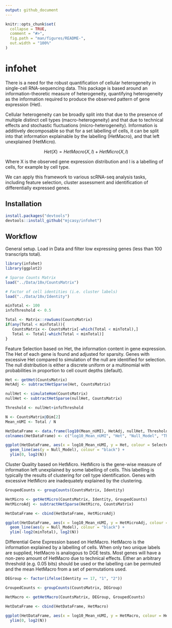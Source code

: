 ```yaml
---
output: github_document
---
```


<!-- README.md is generated from README.Rmd. Please edit that file -->

```r
knitr::opts_chunk$set(
  collapse = TRUE,
  comment = "#>",
  fig.path = "man/figures/README-",
  out.width = "100%"
)
```

# infohet

<!-- badges: start -->
<!-- badges: end -->

There is a need for the robust quantification of cellular heterogeneity in single-cell RNA-sequencing data. This package is based around an information-theoretic measure of heterogeneity, quantifying heterogeneity as the information required to produce the observed pattern of gene expression (Het).
 
Cellular heterogeneity can be broadly split into that due to the presence of multiple distinct cell types (macro-heterogeneity) and that due to technical effects and stochastic fluctuations (micro-heterogeneity). Information is additively decomposable so that for a set labelling of cells, it can be split into that information explainable by the labelling (HetMacro), and that left unexplained (HetMicro).
 
$$Het(X) = HetMacro(X,l) + HetMicro(X,l)$$

Where X is the observed gene expression distribution and l is a labelling of cells, for example by cell type.

We can apply this framework to various scRNA-seq analysis tasks, including feature selection, cluster assessment and identification of differentially expressed genes.


## Installation

``` r
install.packages("devtools")
devtools::install_github("mjcasy/infohet")
```

## Workflow

General setup. Load in Data and filter low expressing genes (less than 100 transcripts total). 

```r
library(infohet)
library(ggplot2)

# Sparse Counts Matrix
load("../Data/10x/CountsMatrix")

# Factor of cell identities (i.e. cluster labels)
load("../Data/10x/Identity")

minTotal <- 100
infoThreshold <- 0.5

Total <- Matrix::rowSums(CountsMatrix)
if(any(Total < minTotal)){
   CountsMatrix <- CountsMatrix[-which(Total < minTotal),]
   Total <- Total[-which(Total < minTotal)]
}
```

Feature Selection based on Het, the information content in gene expression. 
The Het of each gene is found and adjusted for sparsity. Genes with excessive Het compared to simulation of the null are identified for selection. 
The null distribution is either a discrete uniform or a multinomial with probabilities in proportion to cell count depths (default).

```r
Het <- getHet(CountsMatrix)
HetAdj <- subtractHetSparse(Het, CountsMatrix)

nullHet <- simulateHom(CountsMatrix)
nullHet <- subtractHetSparse(nullHet, CountsMatrix)

Threshold <- nullHet+infoThreshold

N <- CountsMatrix@Dim[2]
Mean_nUMI <- Total / N

HetDataFrame <- data.frame(log10(Mean_nUMI), HetAdj, nullHet, Threshold, HetAdj > Threshold)
colnames(HetDataFrame) <- c("log10_Mean_nUMI", "Het", "Null_Model", "Threshold", "Selected")

ggplot(HetDataFrame, aes(x = log10_Mean_nUMI, y = Het, colour = Selected)) + geom_point() +
  geom_line(aes(y = Null_Model), colour = "black") + 
  ylim(0, log2(N))
```

Cluster Quality based on HetMicro. 
HetMicro is the gene-wise measure of information left unexplained by some labelling of cells. This labelling is typically the results of clustering for cell type identification. Genes with excessive HetMicro are inadequately explained by the clustering.

```r
GroupedCounts <- groupCounts(CountsMatrix, Identity)

HetMicro <- getHetMicro(CountsMatrix, Identity, GroupedCounts)
HetMicroAdj <- subtractHetSparse(HetMicro, CountsMatrix)

HetDataFrame <- cbind(HetDataFrame, HetMicroAdj)

ggplot(HetDataFrame, aes(x = log10_Mean_nUMI, y = HetMicroAdj, colour = Selected)) + geom_point() +
  geom_line(aes(y = Null_Model), colour = "black") + 
  ylim(-log2(minTotal), log2(N))
```

Differential Gene Expression based on HetMacro. 
HetMacro is the information explained by a labelling of cells. When only two unique labels are supplied, HetMacro is analogous to DGE tests. Most genes will have a non-zero amount of HetMacro due to technical effects. Either an arbitrary threshold (e.g. 0.05 bits) should be used or the labelling can be permuted and the mean HetMacro from a set of permutations used. 

```r
DEGroup <- factor(ifelse(Identity == 17, "1", "2"))

GroupedCounts <- groupCounts(CountsMatrix, DEGroup)

HetMacro <- getHetMacro(CountsMatrix, DEGroup, GroupedCounts)

HetDataFrame <- cbind(HetDataFrame, HetMacro)

ggplot(HetDataFrame, aes(x = log10_Mean_nUMI, y = HetMacro, colour = HetMacro > 0.05)) + geom_point() +
  ylim(0, log2(N))
```

